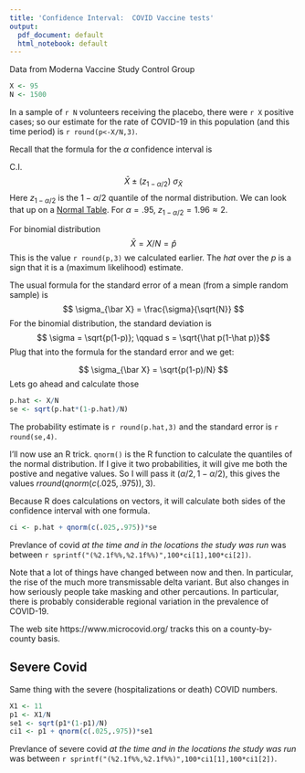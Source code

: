 ```yaml
---
title: 'Confidence Interval:  COVID Vaccine tests'
output:
  pdf_document: default
  html_notebook: default
---
```


Data from Moderna Vaccine Study Control Group

```r
X <- 95
N <- 1500
```

In a sample of `r N` volunteers receiving the placebo, there were `r X` positive cases; so our estimate for the rate of COVID-19 in this population (and this time period) is `r round(p<-X/N,3)`.

Recall that the formula for the $\alpha$ confidence interval is

C.I. 
$$ \bar X \pm (z_{1-\alpha/2})\ \sigma_{\bar X}$$
Here $z_{1-\alpha/2}$ is the $1-\alpha/2$ quantile of the normal distribution.  We can look that up on a [Normal Table](https://pluto.coe.fsu.edu/rdemos/IntroStats/NormalCalculator.Rmd).  For $\alpha=.95$, $z_{1-\alpha/2}=1.96\approx 2$.

For binomial distribution
$$ \bar X = X/N=\hat p$$
This is the value `r round(p,3)` we calculated earlier.  The _hat_ over the $p$ is a sign that it is a (maximum likelihood) estimate.

The usual formula for the standard error of a mean (from a simple random sample) is 
$$ \sigma_{\bar X} = \frac{\sigma}{\sqrt{N}} $$
For the binomial distribution, the standard deviation is
$$ \sigma = \sqrt{p(1-p)}; \qquad s = \sqrt{\hat p(1-\hat p)}$$
Plug that into the formula for the standard error and we get:

$$ \sigma_{\bar X} = \sqrt{p(1-p)/N} $$
Lets go ahead and calculate those
```r
p.hat <- X/N
se <- sqrt(p.hat*(1-p.hat)/N)

```

The probability estimate is `r round(p.hat,3)` and the standard error is `r round(se,4)`.

I'll now use an R trick.  `qnorm()` is the R function to calculate the quantiles of the normal distribution.  If I give it two probabilities, it will give me both the postive and negative values.  So I will pass it $(\alpha/2,1-\alpha/2)$, this gives the values $r round(qnorm(c(.025,.975)),3)$.  

Because R does calculations on vectors, it will calculate both sides of the confidence interval with one formula.
```r

ci <- p.hat + qnorm(c(.025,.975))*se
```
Prevlance of covid _at the time and in the locations the study was run_ was between `r sprintf("(%2.1f%%,%2.1f%%)",100*ci[1],100*ci[2])`.

Note that a lot of things have changed between now and then.  In particular, the rise of the much more transmissable delta variant.  But also changes in how seriously people take masking and other percautions.  In particular, there is probably considerable regional variation in the prevalence of COVID-19.

The web site https://www.microcovid.org/ tracks this on a county-by-county basis.

## Severe Covid

Same thing with the severe (hospitalizations or death) COVID numbers.

```r
X1 <- 11
p1 <- X1/N
se1 <- sqrt(p1*(1-p1)/N)
ci1 <- p1 + qnorm(c(.025,.975))*se1

```

Prevlance of severe covid _at the time and in the locations the study was run_ was between `r sprintf("(%2.1f%%,%2.1f%%)",100*ci1[1],100*ci1[2])`.


